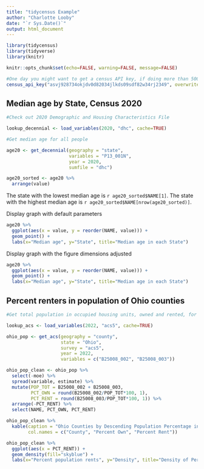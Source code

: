 ```yaml
---
title: "tidycensus Example"
author: "Charlotte Looby"
date: "`r Sys.Date()`"
output: html_document
---
```


```r
library(tidycensus)
library(tidyverse)
library(knitr)

knitr::opts_chunk$set(echo=FALSE, warning=FALSE, message=FALSE)

#One day you might want to get a census API key, if doing more than 500 pulls a day
census_api_key("asvj928734okjdv0d82034jlkds09sdf82w34rj2349", overwrite=TRUE, install = TRUE)
```

## Median age by State, Census 2020

```r

#Check out 2020 Demographic and Housing Characteristics File

lookup_decennial <- load_variables(2020, "dhc", cache=TRUE)

#Get median age for all people

age20 <- get_decennial(geography = "state", 
                       variables = "P13_001N", 
                       year = 2020,
                       sumfile = "dhc")

age20_sorted <- age20 %>%
  arrange(value)
```

The state with the lowest median age is `r age20_sorted$NAME[1]`. The state with the highest median age is `r age20_sorted$NAME[nrow(age20_sorted)]`.

Display graph with default parameters

```r
age20 %>%
  ggplot(aes(x = value, y = reorder(NAME, value))) + 
  geom_point() +
  labs(x="Median age", y="State", title="Median age in each State")
```

Display graph with the figure dimensions adjusted

```r
age20 %>%
  ggplot(aes(x = value, y = reorder(NAME, value))) + 
  geom_point() +
  labs(x="Median age", y="State", title="Median age in each State")
```

## Percent renters in population of Ohio counties

```r

#Get total population in occupied housing units, owned and rented, for counties in Ohio

lookup_acs <- load_variables(2022, "acs5", cache=TRUE)

ohio_pop <- get_acs(geography = "county",
                    state = "Ohio",
                    survey = "acs5", 
                    year = 2022,
                    variables = c("B25008_002", "B25008_003")) 

```

```r
ohio_pop_clean <- ohio_pop %>%
  select(-moe) %>%
  spread(variable, estimate) %>%
  mutate(POP_TOT = B25008_002 + B25008_003,
         PCT_OWN = round(B25008_002/POP_TOT*100, 1),
         PCT_RENT = round(B25008_003/POP_TOT*100, 1)) %>%
  arrange(-PCT_RENT) %>%
  select(NAME, PCT_OWN, PCT_RENT) 

ohio_pop_clean %>%
  kable(caption = "Ohio Counties by Descending Population Percentage in Rented Housing Units",
        col.names = c("County", "Percent Own", "Percent Rent"))

```

```r
ohio_pop_clean %>%
  ggplot(aes(x = PCT_RENT)) +
  geom_density(fill="skyblue") + 
  labs(x="Percent population rents", y="Density", title="Density of Percent Renters in Ohio Counties")
```

